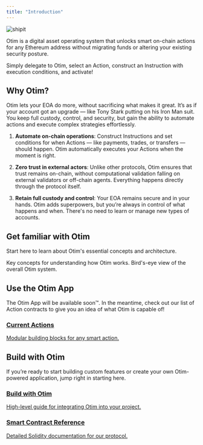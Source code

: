 ```yaml
---
title: "Introduction"
---
```


![shipit](/images/shipit-sneaking-otim-green.png)

Otim is a digital asset operating system that unlocks smart on-chain actions for any Ethereum address without migrating funds or altering your existing security posture.

Simply delegate to Otim, select an Action, construct an Instruction with execution conditions, and activate!

## Why Otim?

Otim lets your EOA do more, without sacrificing what makes it great. It’s as if your account got an upgrade — like Tony Stark putting on his Iron Man suit. You keep full custody, control, and security, but gain the ability to automate actions and execute complex strategies effortlessly.

1. **Automate on-chain operations**: Construct Instructions and set conditions for when Actions — like payments, trades, or transfers — should happen. Otim automatically executes your Actions when the moment is right.

2. **Zero trust in external actors**: Unlike other protocols, Otim ensures that trust remains on-chain, without computational validation falling on external validators or off-chain agents. Everything happens directly through the protocol itself.

3. **Retain full custody and control**: Your EOA remains secure and in your hands. Otim adds superpowers, but you’re always in control of what happens and when. There's no need to learn or manage new types of accounts.

## Get familiar with Otim

Start here to learn about Otim's essential concepts and architecture.

<CardGroup cols={2}>
  <Card title="Concepts" icon="scroll" href="/concepts">
    Key concepts for understanding how Otim works.
  </Card>

  <Card title="Architecture" icon="compass-drafting" href="/developers/system-architecture">
    Bird's-eye view of the overall Otim system.


  </Card>
</CardGroup>

## Use the Otim App

The Otim App will be available soon™️. In the meantime, check out our list of Action contracts to give you an idea of what Otim is capable of!

<div class="grid-container">
  <a class="grid-item" href="/developers/system-architecture/protocol/action-contracts/current-actions">
    <h3>Current Actions</h3>
    <p>Modular building blocks for any smart action.</p>
  </a>
</div>

## Build with Otim

If you’re ready to start building custom features or create your own Otim-powered application, jump right in starting here.

<div class="grid-container">
  <a class="grid-item" href="/developers/guides">
    <h3>Build with Otim</h3>
    <p>High-level guide for integrating Otim into your project.</p>
  </a>

  <a class="grid-item" href="/developers/smart-contract-reference">
    <h3>Smart Contract Reference</h3>
    <p>Detailed Solidity documentation for our protocol.</p>
  </a>
</div>